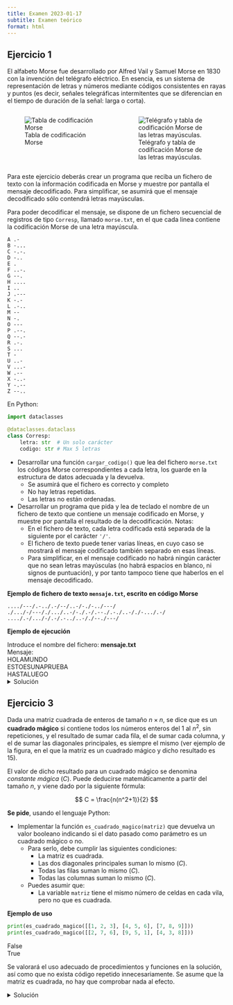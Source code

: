 ```yaml
---
title: Examen 2023-01-17
subtitle: Examen teórico
format: html
---
```


## Ejercicio 1

El alfabeto Morse fue desarrollado por Alfred Vail y Samuel Morse en 1830 con la invención del telégrafo eléctrico. En esencia, es un sistema de representación de letras y números mediante códigos consistentes en rayas y puntos (es decir, señales telegráficas intermitentes que se diferencian en el tiempo de duración de la señal: larga o corta). 

::: {.columns}
::: {.column width="50%"}

![Tabla de codificación Morse](img/morse-key.jpg)

:::
::: {.column width="50%"}

![Telégrafo y tabla de codificación Morse de las letras mayúsculas.](img/morse.png)

:::
:::

Para este ejercicio deberás crear un programa que reciba un fichero de texto con la información codificada en Morse y muestre por pantalla el mensaje decodificado. Para simplificar, se asumirá que el mensaje decodificado sólo contendrá letras mayúsculas.

Para poder decodificar el mensaje, se dispone de un fichero secuencial de registros de tipo `Corresp`, llamado `morse.txt`, en el que cada linea contiene la codificación Morse de una letra mayúscula.

```.python
A .-
B -...
C -.-.
D -..
E .
F ..-.
G --.
H ....
I ..
J .---
K -.-
L .-..
M --
N -.
O ---
P .--.
Q --.-
R .-.
S ...
T -
U ..-
V ...-
W .--
X -..-
Y -.--
Z --..
```

En Python:

```python
import dataclasses

@dataclasses.dataclass
class Corresp:
    letra: str  # Un solo carácter
    codigo: str # Max 5 letras
```

- Desarrollar una función `cargar_codigo()` que lea del fichero `morse.txt` los códigos Morse correspondientes a cada letra, los guarde en la estructura de datos adecuada y la devuelva.
    - Se asumirá que el fichero es correcto y completo
    - No hay letras repetidas. 
    - Las letras no están ordenadas.

- Desarrollar un programa que pida y lea de teclado el nombre de un fichero de texto que contiene un mensaje codificado en Morse, y muestre por pantalla el resultado de la decodificación. Notas:
  - En el fichero de texto, cada letra codificada está separada de la siguiente por el carácter `'/'`. 
  - El fichero de texto puede tener varias líneas, en cuyo caso se mostrará el mensaje codificado también separado en esas líneas. 
  - Para simplificar, en el mensaje codificado no habrá ningún carácter que no sean letras mayúsculas (no habrá espacios en blanco, ni signos de puntuación), y por tanto tampoco tiene que haberlos en el mensaje decodificado. 

**Ejemplo de fichero de texto `mensaje.txt`, escrito en código Morse**

```.plaintext
..../---/.-../.-/--/..-/-./-../---/
./.../-/---/./.../..-/-./.-/.--./.-./..-/./-.../.-/
..../.-/.../-/.-/.-../..-/./--./---/
```

**Ejemplo de ejecución**

| Introduce el nombre del fichero: **mensaje.txt**
| Mensaje:
| HOLAMUNDO
| ESTOESUNAPRUEBA
| HASTALUEGO

<details>
<summary>Solución</summary>

```python
import dataclasses


@dataclasses.dataclass
class Corresp:
    codigo: str  # Maximo 5 chars
    letra: str  # 1 char mayuscula


def cargar_codigo():
    tabla = []
    f = open("morse.txt", "r")
    linea = f.readline()
    while linea != "":
        datos = linea.strip().split(" ")
        letra = datos[0]
        codigo = datos[1]
        tabla.append(Corresp(codigo, letra))
        linea = f.readline()
    f.close()
    return tabla


def buscar_letra(tabla, codigo):
    resultado = ""
    i = 0
    while i < len(tabla) and resultado == "":
        if tabla[i].codigo == codigo:
            resultado = tabla[i].letra
        i += 1
    return resultado


def decodificar_mensaje(fichero, tabla):
    resultado = ""
    f = open(fichero, "r")
    linea = f.readline()
    while linea != "":
        palabras = linea.strip().split("/")

        for i in range(len(palabras)):
            letra = buscar_letra(tabla, palabras[i])
            resultado += letra
        resultado += "\n"
        linea = f.readline()
    f.close()
    return resultado


print("Introduce el nombre del fichero: ")
nombre_fichero = input()

tabla = cargar_codigo()

print("Mensaje:")
print(decodificar_mensaje(nombre_fichero, tabla))
```

</details>






















## Ejercicio 3

Dada una matriz cuadrada de enteros de tamaño $n \times n$, se dice que es un **cuadrado mágico** si contiene todos los números enteros del $1$ al $n^2$, sin repeticiones, y el resultado de sumar cada fila, el de sumar cada columna, y el de sumar las diagonales principales, es siempre el mismo (ver ejemplo de la figura, en el que la matriz es un cuadrado mágico y dicho resultado es 15). 

El valor de dicho resultado para un cuadrado mágico se denomina *constante mágica* ($C$). Puede deducirse matemáticamente a partir del tamaño $n$, y viene dado por la siguiente fórmula:

$$
C = \frac{n(n^2+1)}{2}
$$

**Se pide**, usando el lenguaje Python:

- Implementar la función `es_cuadrado_magico(matriz)` que devuelva un valor booleano indicando si el dato pasado como parámetro es un cuadrado mágico o no.
    - Para serlo, debe cumplir las siguientes condiciones:
        - La matriz es cuadrada.
        - Las dos diagonales principales suman lo mismo ($C$).  
        - Todas las filas suman lo mismo ($C$).
        - Todas las columnas suman lo mismo ($C$).
    - Puedes asumir que:
        - La variable `matriz` tiene el mismo número de celdas en cada vila, pero no que es cuadrada.


**Ejemplo de uso**

```python
print(es_cuadrado_magico([[1, 2, 3], [4, 5, 6], [7, 8, 9]]))
print(es_cuadrado_magico([[2, 7, 6], [9, 5, 1], [4, 3, 8]]))
```
| False
| True

Se valorará el uso adecuado de procedimientos y funciones en la solución, así como que no exista código repetido innecesariamente. Se asume que la matriz es cuadrada, no hay que comprobar nada al efecto.

<details>
<summary>Solución</summary>

```python
def suma_fila(matriz, fila):
    suma = 0
    for col in range(len(matriz)):
        suma = suma + matriz[fila][col]
    return suma

def suma_columna(matriz, col):
    suma = 0
    for fila in range(len(matriz)):
        suma = suma + matriz[fila][col]
    return suma

def suma_diagonal_principal(matriz):
    suma = 0
    for i in range(len(matriz)):
        suma = suma + matriz[i][i]
    return suma

def suma_diagonal_secundaria(matriz):
    suma = 0
    j = len(matriz) - 1  # Empezamos por la ultima
    for i in range(len(matriz)):
        suma = suma + matriz[i][j]
        j -= 1
    return suma

def es_cuadrado_magico(mat):
    n = len(mat)
    c = (n * (n**2 + 1)) // 2
  
    resultado = True

    if len(mat) != len(mat[0]):
        resultado = False
    else:
        # Comprobar filas
        for fila in range(n):
            if suma_fila(mat, fila) != c:
                resultado = False
        
        # Comprobar columnas
        for col in range(n):
            if suma_columna(mat, col) != c:
                resultado = False
        
        # Comprobar diagonales
        if suma_diagonal_principal(mat) != c:
            resultado = False
        if suma_diagonal_secundaria(mat) != c:
            resultado = False
    
    return resultado
```

</details> 
